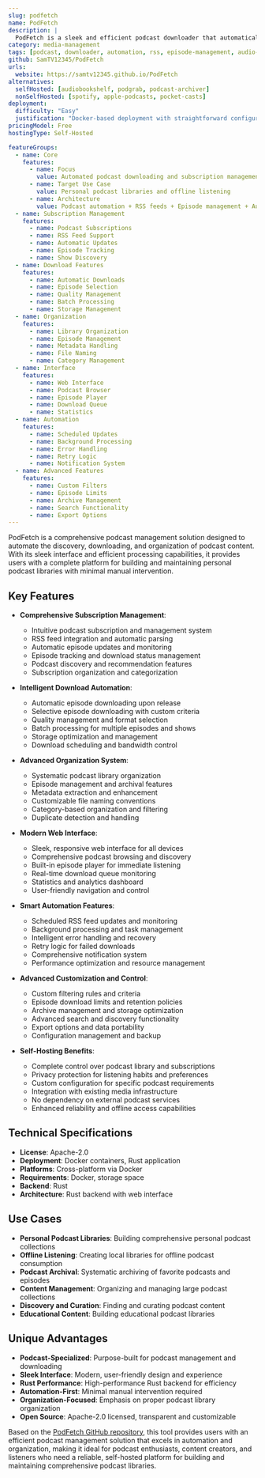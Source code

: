 ```yaml
---
slug: podfetch
name: PodFetch
description: |
  PodFetch is a sleek and efficient podcast downloader that automatically manages your podcast subscriptions and downloads. It provides intelligent podcast management with episode tracking, automated downloading, and comprehensive organization features.
category: media-management
tags: [podcast, downloader, automation, rss, episode-management, audio-content]
github: SamTV12345/PodFetch
urls:
  website: https://samtv12345.github.io/PodFetch
alternatives:
  selfHosted: [audiobookshelf, podgrab, podcast-archiver]
  nonSelfHosted: [spotify, apple-podcasts, pocket-casts]
deployment:
  difficulty: "Easy"
  justification: "Docker-based deployment with straightforward configuration. Simple podcast subscription and download management."
pricingModel: Free
hostingType: Self-Hosted

featureGroups:
  - name: Core
    features:
      - name: Focus
        value: Automated podcast downloading and subscription management
      - name: Target Use Case
        value: Personal podcast libraries and offline listening
      - name: Architecture
        value: Podcast automation + RSS feeds + Episode management + Audio organization
  - name: Subscription Management
    features:
      - name: Podcast Subscriptions
      - name: RSS Feed Support
      - name: Automatic Updates
      - name: Episode Tracking
      - name: Show Discovery
  - name: Download Features
    features:
      - name: Automatic Downloads
      - name: Episode Selection
      - name: Quality Management
      - name: Batch Processing
      - name: Storage Management
  - name: Organization
    features:
      - name: Library Organization
      - name: Episode Management
      - name: Metadata Handling
      - name: File Naming
      - name: Category Management
  - name: Interface
    features:
      - name: Web Interface
      - name: Podcast Browser
      - name: Episode Player
      - name: Download Queue
      - name: Statistics
  - name: Automation
    features:
      - name: Scheduled Updates
      - name: Background Processing
      - name: Error Handling
      - name: Retry Logic
      - name: Notification System
  - name: Advanced Features
    features:
      - name: Custom Filters
      - name: Episode Limits
      - name: Archive Management
      - name: Search Functionality
      - name: Export Options
---
```


PodFetch is a comprehensive podcast management solution designed to automate the discovery, downloading, and organization of podcast content. With its sleek interface and efficient processing capabilities, it provides users with a complete platform for building and maintaining personal podcast libraries with minimal manual intervention.

## Key Features

- **Comprehensive Subscription Management**:

  - Intuitive podcast subscription and management system
  - RSS feed integration and automatic parsing
  - Automatic episode updates and monitoring
  - Episode tracking and download status management
  - Podcast discovery and recommendation features
  - Subscription organization and categorization

- **Intelligent Download Automation**:

  - Automatic episode downloading upon release
  - Selective episode downloading with custom criteria
  - Quality management and format selection
  - Batch processing for multiple episodes and shows
  - Storage optimization and management
  - Download scheduling and bandwidth control

- **Advanced Organization System**:

  - Systematic podcast library organization
  - Episode management and archival features
  - Metadata extraction and enhancement
  - Customizable file naming conventions
  - Category-based organization and filtering
  - Duplicate detection and handling

- **Modern Web Interface**:

  - Sleek, responsive web interface for all devices
  - Comprehensive podcast browsing and discovery
  - Built-in episode player for immediate listening
  - Real-time download queue monitoring
  - Statistics and analytics dashboard
  - User-friendly navigation and control

- **Smart Automation Features**:

  - Scheduled RSS feed updates and monitoring
  - Background processing and task management
  - Intelligent error handling and recovery
  - Retry logic for failed downloads
  - Comprehensive notification system
  - Performance optimization and resource management

- **Advanced Customization and Control**:

  - Custom filtering rules and criteria
  - Episode download limits and retention policies
  - Archive management and storage optimization
  - Advanced search and discovery functionality
  - Export options and data portability
  - Configuration management and backup

- **Self-Hosting Benefits**:
  - Complete control over podcast library and subscriptions
  - Privacy protection for listening habits and preferences
  - Custom configuration for specific podcast requirements
  - Integration with existing media infrastructure
  - No dependency on external podcast services
  - Enhanced reliability and offline access capabilities

## Technical Specifications

- **License**: Apache-2.0
- **Deployment**: Docker containers, Rust application
- **Platforms**: Cross-platform via Docker
- **Requirements**: Docker, storage space
- **Backend**: Rust
- **Architecture**: Rust backend with web interface

## Use Cases

- **Personal Podcast Libraries**: Building comprehensive personal podcast collections
- **Offline Listening**: Creating local libraries for offline podcast consumption
- **Podcast Archival**: Systematic archiving of favorite podcasts and episodes
- **Content Management**: Organizing and managing large podcast collections
- **Discovery and Curation**: Finding and curating podcast content
- **Educational Content**: Building educational podcast libraries

## Unique Advantages

- **Podcast-Specialized**: Purpose-built for podcast management and downloading
- **Sleek Interface**: Modern, user-friendly design and experience
- **Rust Performance**: High-performance Rust backend for efficiency
- **Automation-First**: Minimal manual intervention required
- **Organization-Focused**: Emphasis on proper podcast library organization
- **Open Source**: Apache-2.0 licensed, transparent and customizable

Based on the [PodFetch GitHub repository](https://github.com/SamTV12345/PodFetch), this tool provides users with an efficient podcast management solution that excels in automation and organization, making it ideal for podcast enthusiasts, content creators, and listeners who need a reliable, self-hosted platform for building and maintaining comprehensive podcast libraries.
